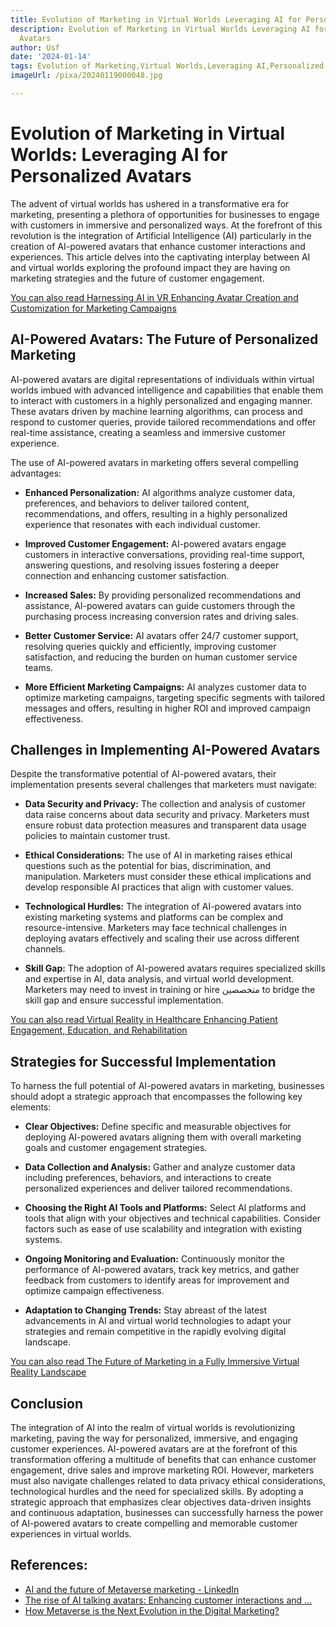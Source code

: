 ```yaml
---
title: Evolution of Marketing in Virtual Worlds Leveraging AI for Personalized Avatars
description: Evolution of Marketing in Virtual Worlds Leveraging AI for Personalized
  Avatars
author: Usf
date: '2024-01-14'
tags: Evolution of Marketing,Virtual Worlds,Leveraging AI,Personalized Avatars
imageUrl: /pixa/20240119000048.jpg

---
```

# Evolution of Marketing in  Virtual Worlds: Leveraging AI for Personalized Avatars

The advent of virtual worlds has  ushered in a transformative era  for marketing, presenting a plethora of opportunities for businesses  to engage with customers in immersive and personalized ways. At the  forefront of this revolution  is the integration of Artificial Intelligence (AI) particularly in the creation of AI-powered avatars that enhance customer interactions and experiences.  This article delves into the captivating interplay between AI and virtual worlds exploring the profound  impact they are having on marketing strategies and the future of  customer engagement.

[You can also read Harnessing AI in VR Enhancing Avatar Creation and Customization for Marketing Campaigns](Harnessing%20AI%20in%20VR%20Enhancing%20Avatar%20Creation%20and%20Customization%20for%20Marketing%20Campaigns)


## AI-Powered Avatars: The Future of Personalized  Marketing

AI-powered avatars are digital representations of individuals within virtual worlds imbued with advanced intelligence and capabilities that  enable  them to interact with customers in a highly personalized and engaging manner. These avatars driven by machine learning algorithms, can process and respond  to customer queries, provide  tailored recommendations and offer real-time assistance, creating a seamless and immersive customer experience.

The use of AI-powered avatars in marketing offers several compelling advantages:

* **Enhanced Personalization:** AI algorithms  analyze customer data, preferences,  and behaviors to deliver tailored content, recommendations, and offers, resulting in a highly personalized experience that resonates with each individual customer.

* **Improved  Customer Engagement:** AI-powered avatars engage customers in interactive conversations, providing real-time support,  answering questions, and resolving issues fostering a deeper connection and enhancing  customer satisfaction.

* **Increased Sales:** By providing personalized recommendations  and assistance, AI-powered avatars can guide  customers through  the purchasing process increasing conversion rates and driving sales.

*  **Better  Customer Service:** AI avatars offer 24/7  customer support, resolving queries quickly and efficiently,  improving customer satisfaction, and  reducing the burden on human customer service teams.

*  **More Efficient Marketing Campaigns:** AI analyzes  customer data to optimize marketing campaigns, targeting specific segments with tailored messages and offers, resulting in higher ROI and improved campaign effectiveness.

## Challenges in Implementing AI-Powered Avatars

Despite  the transformative potential of AI-powered avatars, their implementation presents several challenges that marketers must navigate:

* **Data Security and Privacy:** The  collection and analysis of customer data raise concerns about data security and privacy. Marketers must ensure robust data protection measures and transparent data  usage policies to maintain customer trust.

* **Ethical Considerations:** The use of AI in marketing raises ethical questions such as the potential for bias, discrimination, and manipulation. Marketers must consider these ethical implications and develop responsible AI practices that align  with customer values.

* **Technological Hurdles:** The integration  of AI-powered avatars  into existing marketing systems and platforms can be complex and resource-intensive. Marketers may face technical challenges in deploying  avatars effectively and scaling their use across different channels.

*  **Skill Gap:** The  adoption of AI-powered avatars  requires specialized  skills and expertise in AI, data  analysis, and virtual  world development. Marketers may need to invest in training or hire متخصصين to bridge the skill gap and ensure successful implementation.

[You can also read Virtual Reality  in Healthcare Enhancing Patient Engagement, Education, and Rehabilitation](Virtual%20Reality%20in%20Healthcare%20Enhancing%20Patient%20Engagement%2C%20Education%2C%20and%20Rehabilitation)


## Strategies  for Successful Implementation

To harness the full potential of AI-powered avatars in marketing, businesses should adopt a strategic  approach that encompasses the  following key elements:

* **Clear Objectives:** Define specific and measurable  objectives for deploying  AI-powered  avatars aligning  them with overall  marketing goals  and customer  engagement  strategies.

* **Data  Collection and Analysis:** Gather  and analyze customer data  including preferences, behaviors, and interactions to create personalized experiences and deliver tailored recommendations.

* **Choosing the Right AI Tools and Platforms:** Select AI platforms and tools  that align with your  objectives and technical capabilities. Consider  factors such as ease of use scalability and integration with existing systems.

* **Ongoing Monitoring and Evaluation:** Continuously monitor the  performance of AI-powered avatars, track key metrics, and gather feedback  from customers to identify areas for  improvement  and optimize campaign effectiveness.

* **Adaptation to Changing Trends:** Stay abreast of  the latest advancements  in AI and virtual world technologies to adapt your strategies and remain competitive in the rapidly evolving digital landscape.

[You can also  read The Future of Marketing in a  Fully Immersive Virtual Reality Landscape](The%20Future%20of%20Marketing%20in%20a%20Fully%20Immersive%20Virtual%20Reality%20Landscape)


## Conclusion

The integration of AI  into the realm of virtual worlds is revolutionizing marketing, paving the way for personalized, immersive, and engaging customer experiences. AI-powered avatars are at the  forefront of this transformation offering a multitude of  benefits that can enhance customer engagement, drive sales and improve marketing ROI. However, marketers must also navigate challenges related to  data privacy ethical considerations, technological hurdles and the need for specialized skills. By adopting a  strategic  approach that emphasizes clear objectives data-driven  insights and continuous adaptation, businesses can successfully harness the power of AI-powered avatars to create compelling and memorable customer experiences in virtual  worlds.

## References:
- [AI and the future of Metaverse marketing - LinkedIn](https://www.linkedin.com/pulse/ai-future-metaverse-marketing-martin-petkov)
- [The rise of AI talking avatars: Enhancing customer interactions and ...](https://www.revenuemarketingalliance.com/ai-talking-avatars-customer-interactions-and-engagement/)
- [How Metaverse is the Next Evolution in the Digital Marketing?](https://www.linkedin.com/pulse/how-metaverse-impacts-digital-marketing-2024-arun-kumar-manne-6rbcc)
